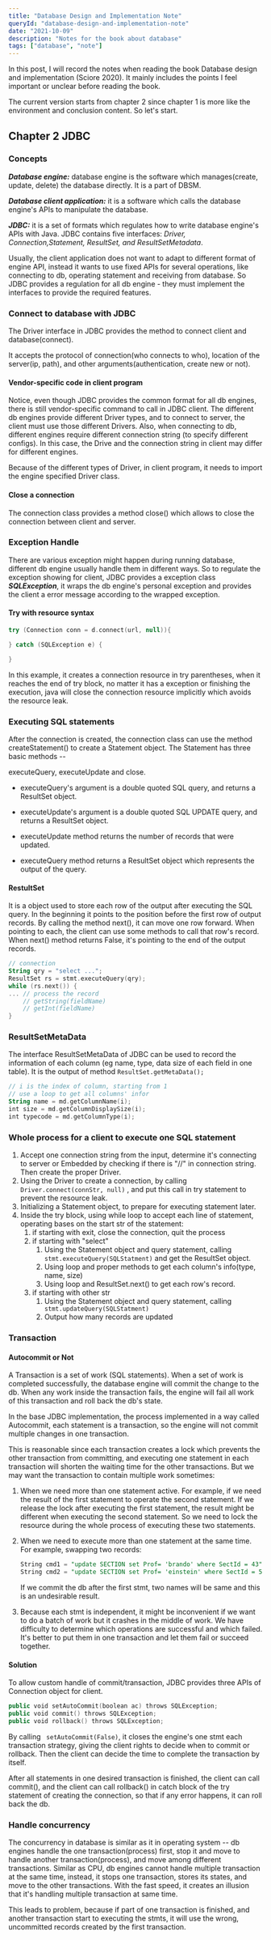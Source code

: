 ```yaml
---
title: "Database Design and Implementation Note"
queryId: "database-design-and-implementation-note"
date: "2021-10-09"
description: "Notes for the book about database"
tags: ["database", "note"]
---
```




In this post, I will record the notes when reading the book Database design and implementation (Sciore 2020). It mainly includes the points I feel important or unclear before reading the book. 

The current version starts from chapter 2 since chapter 1 is more like the environment and conclusion   content. So let's start.

## Chapter 2 JDBC

### Concepts

***Database engine:*** database engine is the software which manages(create, update, delete) the database directly. It is a part of DBSM.

***Database client application:*** it is a software which calls the database engine's APIs to manipulate the database.

***JDBC:*** it is a set of formats which regulates how to write database engine's APIs with Java. JDBC contains five interfaces: *Driver, Connection,Statement, ResultSet, and ResultSetMetadata*.

Usually, the client application does not want to adapt to different format of engine API, instead it wants to use fixed APIs for several operations, like connecting to db, operating statement and receiving from database. So JDBC provides a regulation for all db engine - they must implement the interfaces to provide the required features.

### Connect to database with JDBC

The Driver interface in JDBC provides the method to connect client and database(connect). 

It accepts the protocol of connection(who connects to who), location of the server(ip, path), and other arguments(authentication, create new or not).

#### Vendor-specific code in client program

Notice, even though JDBC provides the common format for all db engines, there is still vendor-specific command to call in JDBC client. The different db engines provide different Driver types, and to connect to server, the client must use those different Drivers. Also, when connecting to db, different engines require different connection string (to specify different configs). In this case, the Drive and the connection string in client may differ for different engines.

Because of the different types of Driver, in client program, it needs to import the engine specified Driver class.

#### Close a connection

The connection class provides a method close() which allows to close the connection between client and server.

### Exception Handle

There are various exception might happen during running database, different db engine usually handle them in different ways. So to regulate the exception showing for client, JDBC provides a exception class ***SQLException***, it wraps the db engine's personal exception and provides the client a error message according to the wrapped exception.

#### Try with resource syntax

```kotlin
try (Connection conn = d.connect(url, null)){

} catch (SQLException e) {

}
```

In this example, it creates a connection resource in try parentheses, when it reaches the end of try block, no matter it has a exception or finishing the execution, java will close the connection resource implicitly which avoids the resource leak.

### Executing SQL statements

After the connection is created, the connection class can use the method createStatement() to create a Statement object. The Statement has three basic methods -- 

executeQuery, executeUpdate and close. 

- executeQuery's argument is a double quoted SQL query, and returns a ResultSet object.

- executeUpdate's argument is a double quoted SQL UPDATE query, and returns a ResultSet object.

- executeUpdate method returns the number of records that were updated.

- executeQuery method returns a ResultSet object which represents the output of the query.

#### RestultSet

It is a object used to store each row of the output after executing the SQL query. In the beginning it points to the position before the first row of output records. By calling the method  next(), it can move one row forward. When pointing to each, the client can use some methods to call that row's record. When next() method returns False, it's pointing to the end of the output records.

```kotlin
// connection
String qry = "select ...";
ResultSet rs = stmt.executeQuery(qry);
while (rs.next()) {
... // process the record
    // getString(fieldName)
    // getInt(fieldName)
}
```

### ResultSetMetaData

The interface ResultSetMetaData of JDBC can be used to record the information of each column (eg name, type, data size of each field in one table). It is the output of method `ResultSet.getMetaData();`

```kotlin
// i is the index of column, starting from 1
// use a loop to get all columns' infor
String name = md.getColumnName(i);
int size = md.getColumnDisplaySize(i);
int typecode = md.getColumnType(i);
```

### Whole process for a client to execute one SQL statement

1. Accept one connection string from the input, determine it's connecting to server or Embedded by checking if there is "//" in connection string. Then create the proper Driver.
2. Using the Driver to create a connection, by calling ` Driver.connect(connStr, null)` , and put this call in try statement to prevent the resource leak.
3. Initializing a Statement object, to prepare for executing statement later.
4. Inside the try block, using while loop to accept each line of statement, operating bases on the start str of the statement:
   1. if starting with exit, close the connection, quit the process
   2. if starting with "select"
      1. Using the Statement object and query statement, calling ` stmt.executeQuery(SQLStatment)` and get the ResultSet object.
      2. Using loop and proper methods to get each column's info(type, name, size)
      3.  Using loop and ResultSet.next() to get each row's record.
   3. if starting with other str
      1. Using the Statement object and query statement, calling ` stmt.updateQuery(SQLStatment)`
      2. Output how many records are updated

### Transaction

#### Autocommit or Not

A Transaction is a set of work (SQL statements). When a set of work is completed successfully, the database engine will commit the change to the db. When any work inside the transaction fails, the engine will fail all work of this transaction and roll back the db's state.

In the base JDBC implementation, the process implemented in a way called Autocommit, each statement is a transaction, so the engine will not commit multiple changes in one transaction. 

This is reasonable since each transaction creates a lock which prevents the other transaction from committing, and executing one statement in each transaction will shorten the waiting time for the other transactions. But we may want the transaction to contain multiple work sometimes:

1. When we need more than one statement active. For example, if we need the result of the first statement to operate the second statement. If we release the lock after executing the first statement, the result might be different when executing the second statement. So we need to lock the resource during the whole process of executing these two statements.

2. When we need to execute more than one statement at the same time. For example, swapping two records:

   ```sql
   String cmd1 = "update SECTION set Prof= 'brando' where SectId = 43";
   String cmd2 = "update SECTION set Prof= 'einstein' where SectId = 53";
   ```

   If we commit the db after the first stmt, two names will be same and this is an undesirable result.

3. Because each stmt is independent, it might be inconvenient if we want to do a batch of work but it crashes in the middle of work. We have difficulty to determine which operations are successful and which failed. It's better to put them in one transaction and let them fail or succeed together.

#### Solution

To allow custom handle of commit/transaction, JDBC provides three APIs of Connection object for client.

```kotlin
public void setAutoCommit(boolean ac) throws SQLException;
public void commit() throws SQLException;
public void rollback() throws SQLException;
```

By calling ` setAutoCommit(False)`, it closes the engine's one stmt each transaction strategy, giving the client rights to decide when to commit or rollback. Then the client can decide the time to complete the transaction by itself.

After all statements in one desired transaction is finished, the client can call commit(), and the client can call rollback() in catch block of the try statement of creating the connection, so that if any error happens, it can roll back the db.

### Handle concurrency

The concurrency in database is similar as it in operating system -- db engines handle the one transaction(process) first, stop it and move to handle another transaction(process), and move among different transactions. Similar as CPU, db engines cannot handle multiple transaction at the same time, instead, it stops one transaction, stores its states, and move to the other transactions. With the fast speed, it creates an illusion that it's handling multiple transaction at same time.

This leads to problem, because if part of one transaction is finished, and another transaction start to executing the stmts, it will use the wrong, uncommitted records created by the first transaction.

